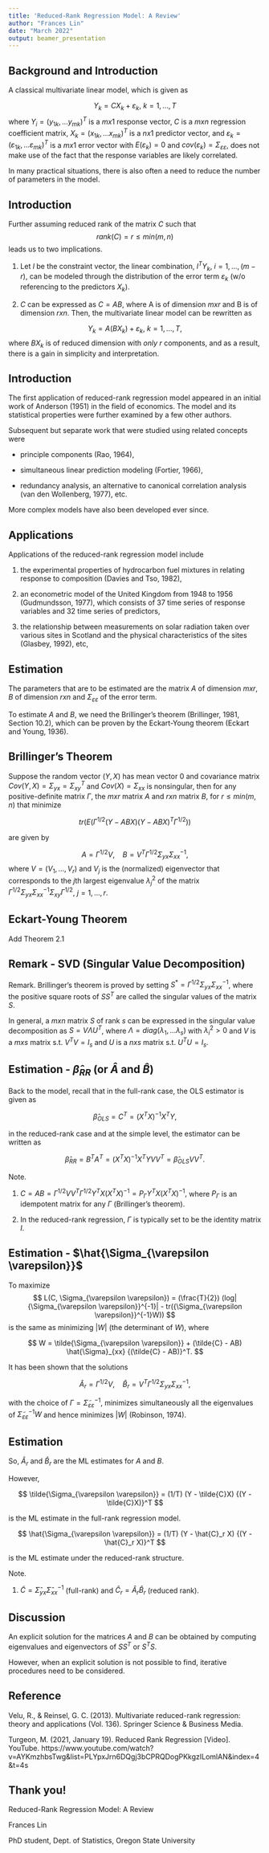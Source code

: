 ```yaml
---
title: 'Reduced-Rank Regression Model: A Review'
author: "Frances Lin"
date: "March 2022"
output: beamer_presentation
---
```


## Background and Introduction 

A classical multivariate linear model, which is given as

$$
Y_k = CX_k + \varepsilon_k, \ k = 1,..., T
$$
where $Y_i = {(y_{1k},... y_{mk})}^T$ is a $mx1$ response vector, $C$ is a $mxn$ regression coefficient matrix, $X_k = {(x_{1k},... x_{mk})}^T$ is a $nx1$ predictor vector, and $\varepsilon_k = {(\varepsilon_{1k},... \varepsilon_{mk})}^T$ is a $mx1$ error vector with $E(\varepsilon_k) = 0$ and $cov(\varepsilon_k) = \Sigma_{\varepsilon \varepsilon}$, does not make use of the fact that the response variables are likely correlated. 

In many practical situations, there is also often a need to reduce the number of parameters in the model. 

## Introduction 

Further assuming reduced rank of the matrix $C$ such that
$$
rank(C) = r \leq min(m, n)
$$
leads us to two implications.

1. Let $l$ be the constraint vector, the linear combination, $l^T Y_k,$ $i = 1,...,(m-r),$ can be modeled through the distribution of the error term $\varepsilon_k$ (w/o referencing to the predictors $X_k$). 

2. $C$ can be expressed as $C = AB$, where A is of dimension $mxr$ and B is of dimension $rxn$. Then, the multivariate linear model can be rewritten as 

$$
Y_k = A(BX_k) + \varepsilon_k, \ k = 1,..., T, 
$$
where $BX_k$ is of reduced dimension with *only* $r$ components, and as a result, there is a gain in simplicity and interpretation. 

## Introduction 

The first application of reduced-rank regression model appeared in an initial work of Anderson (1951) in the field of economics. The model and its statistical properties were further examined by a few other authors. 

Subsequent but separate work that were studied using related concepts were 

- principle components (Rao, 1964), 

- simultaneous linear prediction modeling (Fortier, 1966), 

- redundancy analysis, an alternative to canonical correlation analysis (van den Wollenberg, 1977), etc. 

More complex models have also been developed ever since. 


## Applications 

Applications of the reduced-rank regression model include 

(1) the experimental properties of hydrocarbon fuel mixtures in relating response to composition (Davies and Tso, 1982), 

(2) an econometric model of the United Kingdom from 1948 to 1956 (Gudmundsson, 1977), which consists of 37 time series of response variables and 32 time series of predictors, 

(3) the relationship between measurements on solar radiation taken over various sites in Scotland and the physical characteristics of the sites (Glasbey, 1992), etc,


## Estimation 

The parameters that are to be estimated are the matrix $A$ of dimension $mxr$, $B$ of dimension $rxn$ and $\Sigma_{\varepsilon \varepsilon}$ of the error term. 

To estimate $A$ and $B$, we need the Brillinger's theorem (Brillinger, 1981, Section 10.2), which can be proven by the Eckart-Young theorem (Eckart and Young, 1936). 




## Brillinger's Theorem

Suppose the random vector $(Y, X)$ has mean vector $0$ and covariance matrix $Cov(Y, X) = \Sigma_{yx} = {\Sigma_{xy}}^T$ and $Cov(X) = \Sigma_{xx}$ is nonsingular, then for any positive-definite matrix $\Gamma$, the $mxr$ matrix $A$ and $rxn$ matrix $B$, for $r \leq min(m, n)$ that minimize 

$$
tr(E(\Gamma^{1/2} (Y - ABX) {(Y - ABX)}^T  \Gamma^{1/2}))
$$

are given by 

$$
A = \Gamma^{1/2} V, \ \ \ \ B = V^T \Gamma^{1/2} \Sigma_{yx} {\Sigma_{xx}}^{-1}, 
$$
where $V = (V_1,...,V_r)$ and $V_j$ is the (normalized) eigenvector that corresponds to the $j$th largest eigenvalue $\lambda_j^2$ of the matrix $\Gamma^{1/2} \Sigma_{yx} {\Sigma_{xx}}^{-1} \Sigma_{xy} \Gamma^{1/2}$, $j=1,...,r$. 




## Eckart-Young Theorem

Add Theorem 2.1




## Remark - SVD (Singular Value Decomposition)

Remark. Brillinger's theorem is proved by setting $S^* = \Gamma^{1/2} \Sigma_{yx} {\Sigma_{xx}}^{-1}$, where the positive square roots of $SS^T$ are called the singular values of the matrix $S$. 

In general, a $mxn$ matrix $S$ of rank $s$ can be expressed in the singular value decomposition as $S = V \Lambda U^T$, where $\Lambda = diag(\lambda_1,...\lambda_s)$ with ${\lambda_i}^2 > 0$ and $V$ is a $mxs$ matrix s.t. $V^TV = I_s$ and $U$ is a $nxs$ matrix s.t. $U^TU = I_s$. 




## Estimation - $\hat{\beta}_{RR}$ (or $\hat{A}$ and $\hat{B}$)

Back to the model, recall that in the full-rank case, the OLS estimator is given as

$$
\hat{\beta}_{OLS} = C^T = {(X^TX)}^{-1} X^T Y, 
$$

in the reduced-rank case and at the simple level, the estimator can be written as

$$
\hat{\beta}_{RR} = B^T A^T = {(X^TX)}^{-1} X^T Y V V^T = \hat{\beta}_{OLS} V V^T. 
$$

Note. 

1. $C = AB = \Gamma^{1/2} V V^T \Gamma^{1/2} Y^T X {(X^TX)}^{-1} = P_{\Gamma} Y^T X {(X^TX)}^{-1},$ where $P_{\Gamma}$ is an idempotent matrix for any $\Gamma$ (Brillinger's theorem). 

2. In the reduced-rank regression, $\Gamma$ is typically set to be the identity matrix $I$. 


## Estimation - $\hat{\Sigma_{\varepsilon \varepsilon}}$

To maximize 
$$
L(C, \Sigma_{\varepsilon \varepsilon}) = (\frac{T}{2}) (log|{\Sigma_{\varepsilon \varepsilon}}^{-1}| - tr({\Sigma_{\varepsilon \varepsilon}}^{-1}W))
$$
is the same as minimizing $|W|$ (the determinant of $W$), where 

$$
W = \tilde{\Sigma_{\varepsilon \varepsilon}} + (\tilde{C} - AB) \hat{\Sigma}_{xx} {(\tilde{C} - AB)}^T. 
$$

It has been shown that the solutions 

$$
\hat{A}_r = \Gamma^{1/2} V, \ \ \ \ \hat{B}_r = V^T \Gamma^{1/2} \Sigma_{yx} {\Sigma_{xx}}^{-1},
$$

with the choice of $\Gamma = {\tilde{\Sigma}_{\varepsilon \varepsilon}}^{-1}$, minimizes simultaneously all the eigenvalues of ${\tilde{\Sigma}_{\varepsilon \varepsilon}}^{-1}W$ and hence minimizes $|W|$ (Robinson, 1974). 

## Estimation

So, $\hat{A}_r$ and $\hat{B}_r$ are the ML estimates for $A$ and $B$. 

However, 

$$
\tilde{\Sigma_{\varepsilon \varepsilon}} = (1/T) (Y - \tilde{C}X) {(Y - \tilde{C}X)}^T
$$

is the ML estimate in the full-rank regression model. 

$$
\hat{\Sigma_{\varepsilon \varepsilon}} = (1/T) (Y - \hat{C}_r X) {(Y - \hat{C}_r X)}^T
$$

is the ML estimate under the reduced-rank structure. 


Note. 

1. $\tilde{C} = \hat{\Sigma}_{yx} {\hat{\Sigma}_{xx}}^{-1}$ (full-rank) and $\hat{C}_r = \hat{A}_r \hat{B}_r$ (reduced rank).


## Discussion 

An explicit solution for the matrices $A$ and $B$ can be obtained by computing eigenvalues and eigenvectors of $SS^T$ or $S^TS$. 

However, when an explicit solution is not possible to find, iterative procedures need to be considered. 



## Reference 

Velu, R., & Reinsel, G. C. (2013). Multivariate reduced-rank regression: theory and applications (Vol. 136). Springer Science & Business Media.

Turgeon, M. (2021, January 19). Reduced Rank Regression [Video]. YouTube. https://www.youtube.com/watch?v=AYKmzhbsTwg&list=PLYpxJrn6DQgj3bCPRQDogPKkgzILomlAN&index=4&t=4s



## Thank you! 

Reduced-Rank Regression Model: A Review

Frances Lin

PhD student, Dept. of Statistics, Oregon State University



